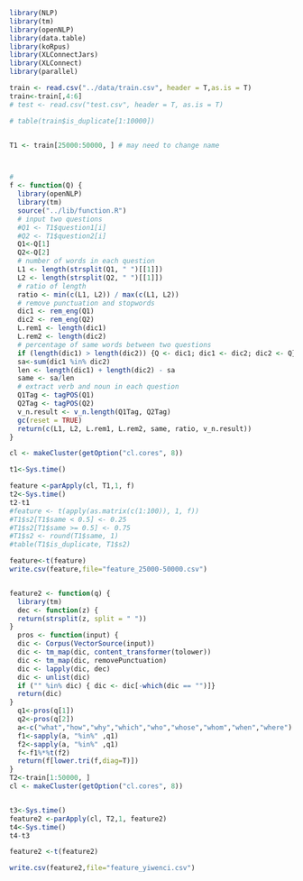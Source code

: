 

```{r}

library(NLP)
library(tm)
library(openNLP)
library(data.table)
library(koRpus)
library(XLConnectJars)
library(XLConnect)
library(parallel)

```



```{r}
train <- read.csv("../data/train.csv", header = T,as.is = T)
train<-train[,4:6]
# test <- read.csv("test.csv", header = T, as.is = T)

# table(train$is_duplicate[1:10000])


T1 <- train[25000:50000, ] # may need to change name



#
f <- function(Q) {
  library(openNLP)
  library(tm)
  source("../lib/function.R")
  # input two questions
  #Q1 <- T1$question1[i]
  #Q2 <- T1$question2[i]
  Q1<-Q[1]
  Q2<-Q[2]
  # number of words in each question
  L1 <- length(strsplit(Q1, " ")[[1]])
  L2 <- length(strsplit(Q2, " ")[[1]])
  # ratio of length
  ratio <- min(c(L1, L2)) / max(c(L1, L2))
  # remove punctuation and stopwords
  dic1 <- rem_eng(Q1)
  dic2 <- rem_eng(Q2)
  L.rem1 <- length(dic1)
  L.rem2 <- length(dic2)
  # percentage of same words between two questions
  if (length(dic1) > length(dic2)) {Q <- dic1; dic1 <- dic2; dic2 <- Q}
  sa<-sum(dic1 %in% dic2)
  len <- length(dic1) + length(dic2) - sa
  same <- sa/len
  # extract verb and noun in each question
  Q1Tag <- tagPOS(Q1)
  Q2Tag <- tagPOS(Q2)
  v_n.result <- v_n.length(Q1Tag, Q2Tag)
  gc(reset = TRUE)
  return(c(L1, L2, L.rem1, L.rem2, same, ratio, v_n.result))
}

cl <- makeCluster(getOption("cl.cores", 8))

t1<-Sys.time()

feature <-parApply(cl, T1,1, f)
t2<-Sys.time()
t2-t1
#feature <- t(apply(as.matrix(c(1:100)), 1, f))
#T1$s2[T1$same < 0.5] <- 0.25
#T1$s2[T1$same >= 0.5] <- 0.75
#T1$s2 <- round(T1$same, 1)
#table(T1$is_duplicate, T1$s2)

feature<-t(feature)
write.csv(feature,file="feature_25000-50000.csv")



```




```{r}
feature2 <- function(q) {
  library(tm)
  dec <- function(z) {
  return(strsplit(z, split = " "))
}
  pros <- function(input) {
  dic <- Corpus(VectorSource(input))
  dic <- tm_map(dic, content_transformer(tolower))
  dic <- tm_map(dic, removePunctuation)
  dic <- lapply(dic, dec)
  dic <- unlist(dic)
  if ("" %in% dic) { dic <- dic[-which(dic == "")]}
  return(dic)
}
  q1<-pros(q[1])
  q2<-pros(q[2])
  a<-c("what","how","why","which","who","whose","whom","when","where")
  f1<-sapply(a, "%in%" ,q1)
  f2<-sapply(a, "%in%" ,q1)
  f<-f1%*%t(f2)
  return(f[lower.tri(f,diag=T)])
}
T2<-train[1:50000, ]
cl <- makeCluster(getOption("cl.cores", 8))


t3<-Sys.time()
feature2 <-parApply(cl, T2,1, feature2)
t4<-Sys.time()
t4-t3

feature2 <-t(feature2)

write.csv(feature2,file="feature_yiwenci.csv")

```

